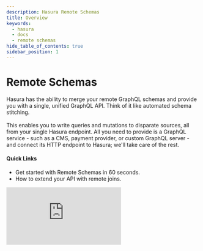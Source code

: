 ```yaml
---
description: Hasura Remote Schemas
title: Overview
keywords:
  - hasura
  - docs
  - remote schemas
hide_table_of_contents: true
sidebar_position: 1
---
```



# <Remote /> Remote Schemas

<div className="overview-header">
  <div className="overview-text">
    <p>
      Hasura has the ability to merge your remote GraphQL schemas and provide you with a single, unified GraphQL API. Think of it 
      like automated schema stitching. 
      <br />
      <br />
      This enables you to write queries and mutations to disparate sources, all from your single Hasura endpoint. All you 
      need to provide is a GraphQL service - such as a CMS, payment provider, or custom GraphQL server - and 
      connect its HTTP endpoint to Hasura; we'll take care of the rest.
    </p>
    <h4>Quick Links</h4>
    <ul>
      <li>
        <VersionedLink to="/remote-schemas/quickstart/">Get started with Remote Schemas in 60 seconds.</VersionedLink>
      </li>
      <li>
        <VersionedLink to="/remote-schemas/remote-relationships/index/">How to extend your API with remote joins.</VersionedLink>
      </li>
    </ul>

  </div>
 <iframe
        src="https://www.youtube.com/embed/oNvJSRdK_7s"
        frameborder="0"
        allow="accelerometer; autoplay; encrypted-media; gyroscope; picture-in-picture"
        allowFullScreen
      />
</div>

<Thumbnail
  src="/img/remote-schemas/remote-schema-arch.png"
  alt="Actions high level architecture"
  className="no-shadow overview-img"
/>

## Using Remote Schemas

<div className="overview-gallery">
  <VersionedLink to="/remote-schemas/adding-schema/">
    <div className="card">
      <h3>Add Remote Schemas</h3>
      <p>Create a Remote Schema to extend your GraphQL API's functionality.</p>
    </div>
  </VersionedLink>
  <VersionedLink to="/remote-schemas/auth/remote-schema-forward-auth/">
    <div className="card">
      <h3>Forwarding Auth Context</h3>
      <p>Forward your Hasura Auth context to your Remote Schemas to enable granular access control.</p>
    </div>
  </VersionedLink>
  <VersionedLink to="/remote-schemas/auth/remote-schema-permissions/">
    <div className="card">
      <h3>Remote Schema Permissions</h3>
      <p>Control granular access to your Remote Schemas using Hasura Permissions.</p>
    </div>
  </VersionedLink>
</div>
